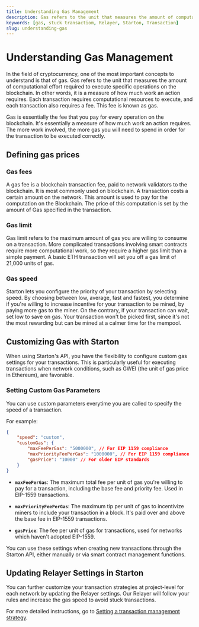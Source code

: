 ```yaml
---
title: Understanding Gas Management
description: Gas refers to the unit that measures the amount of computational effort required to execute specific operations on the blockchain.
keywords: [gas, stuck transactiom, Relayer, Starton, Transaction]
slug: understanding-gas
---
```


# Understanding Gas Management

In the field of cryptocurrency, one of the most important concepts to understand is that of gas. Gas refers to the unit that measures the amount of computational effort required to execute specific operations on the blockchain. In other words, it is a measure of how much work an action requires. Each transaction requires computational resources to execute, and each transaction also requires a fee. This fee is known as gas.

Gas is essentially the fee that you pay for every operation on the blockchain. It's essentially a measure of how much work an action requires. The more work involved, the more gas you will need to spend in order for the transaction to be executed correctly.

## Defining gas prices
### Gas fees

A gas fee is a blockchain transaction fee, paid to network validators to the blockchain. It is most commonly used on blockchain. A transaction costs a certain amount on the network. This amount is used to pay for the computation on the Blockchain. The price of this computation is set by the amount of Gas specified in the transaction.

### Gas limit

Gas limit refers to the maximum amount of gas you are willing to consume on a transaction. More complicated transactions involving smart contracts require more computational work, so they require a higher gas limit than a simple payment. A basic ETH transaction will set you off a gas limit of 21,000 units of gas.

### Gas speed

Starton lets you configure the priority of your transaction by selecting speed.
By choosing between low, average, fast and fastest, you determine if you're willing to increase incentive for your transaction to be mined, by paying more gas to the miner. On the contrary, if your transaction can wait, set low to save on gas. Your transaction won't be picked first, since it's not the most rewarding but can be mined at a calmer time for the mempool.

## Customizing Gas with Starton
When using Starton's API, you have the flexibility to configure custom gas settings for your transactions. This is particularly useful for executing transactions when network conditions, such as GWEI (the unit of gas price in Ethereum), are favorable.

### Setting Custom Gas Parameters
You can use custom parameters everytime you are called to specify the speed of a transaction.

For example:
```json
{
    "speed": "custom",
    "customGas": {
        "maxFeePerGas": "5000000", // For EIP 1159 compliance
        "maxPriorityFeePerGas": "1000000", // For EIP 1159 compliance
        "gasPrice": "10000" // For older EIP standards
    }
}
```
- **`maxFeePerGas`**: The maximum total fee per unit of gas you're willing to pay for a transaction, including the base fee and priority fee. Used in EIP-1559 transactions.

- **`maxPriorityFeePerGas`**: The maximum tip per unit of gas to incentivize miners to include your transaction in a block. It's paid over and above the base fee in EIP-1559 transactions.

- **`gasPrice`**: The fee per unit of gas for transactions, used for networks which haven't adopted EIP-1559.

You can use these settings when creating new transactions through the Starton API, either manually or via smart contract management functions.

## Updating Relayer Settings in Starton

You can further customize your transaction strategies at project-level for each network by updating the Relayer settings. Our Relayer will follow your rules and increase the gas speed to avoid stuck transactions.

For more detailed instructions, go to [Setting a transaction management strategy](/docs/transactions/stuck-transaction-replacement).
